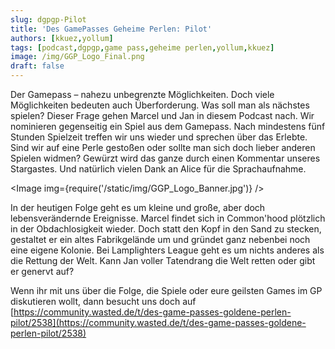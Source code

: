 ```yaml
---
slug: dgpgp-Pilot
title: 'Des GamePasses Geheime Perlen: Pilot'
authors: [kkuez,yollum]
tags: [podcast,dgpgp,game pass,geheime perlen,yollum,kkuez]
image: /img/GGP_Logo_Final.png
draft: false
---
```



Der Gamepass – nahezu unbegrenzte Möglichkeiten. Doch viele Möglichkeiten bedeuten auch Überforderung. Was soll man als nächstes spielen? Dieser Frage gehen Marcel und Jan in diesem Podcast nach. Wir nominieren gegenseitig ein Spiel aus dem Gamepass. Nach mindestens fünf Stunden Spielzeit treffen wir uns wieder und sprechen über das Erlebte. Sind wir auf eine Perle gestoßen oder sollte man sich doch lieber anderen Spielen widmen? Gewürzt wird das ganze durch einen Kommentar unseres Stargastes. Und natürlich vielen Dank an Alice für die Sprachaufnahme.

<Image img={require('/static/img/GGP_Logo_Banner.jpg')} />

<!--truncate-->

In der heutigen Folge geht es um kleine und große, aber doch lebensverändernde Ereignisse. Marcel findet sich in Common'hood plötzlich in der Obdachlosigkeit wieder. Doch statt den Kopf in den Sand zu stecken, gestaltet er ein altes Fabrikgelände um und gründet ganz nebenbei noch eine eigene Kolonie. Bei Lamplighters League geht es um nichts anderes als die Rettung der Welt. Kann Jan voller Tatendrang die Welt retten oder gibt er genervt auf?

Wenn ihr mit uns über die Folge, die Spiele oder eure geilsten Games im GP diskutieren wollt, dann besucht uns doch auf
[https://community.wasted.de/t/des-game-passes-goldene-perlen-pilot/2538](https://community.wasted.de/t/des-game-passes-goldene-perlen-pilot/2538)
<ReactPlayer
    width="100%"
    height="50px"
    controls
    url='https://m10z.picnotes.de/DesGamePassesGeheimePerlen/DesGamePassesGeheimePerlen_Pilot.mp3'
/>
